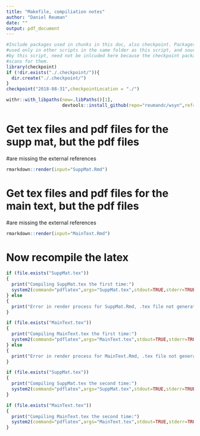 ```yaml
---
title: "Makefile, compiliation notes"
author: "Daniel Reuman"
date: ""
output: pdf_document
---
```


<!--checkpoint package - when present, uses the package, sets up a local
installation of all packages as they existed on the date specified, in the
same directory as this file.-->
```r
#Include packages used in chunks in this doc, also checkpoint. Packages
#used only in other scripts in the same folder as this script, and sourced
#by this script, need not be inlcuded here because the checkpoint package
#scans for them.
library(checkpoint)
if (!dir.exists("./.checkpoint/")){
  dir.create("./.checkpoint/")
}
checkpoint("2018-08-31",checkpointLocation = "./")
```

<!--For installing packages from github-->
```r
withr::with_libpaths(new=.libPaths()[1],
                     devtools::install_github(repo="reumandc/wsyn",ref="AndersonDeer",force=FALSE))
```

# Get tex files and pdf files for the supp mat, but the pdf files 
#are missing the external references 

```r
rmarkdown::render(input="SuppMat.Rmd") 
```

# Get tex files and pdf files for the main text, but the pdf files 
#are missing the external references 

```r
rmarkdown::render(input="MainText.Rmd") 
```

# Now recompile the latex

```r
if (file.exists("SuppMat.tex"))
{
  print("Compiling SuppMat.tex the first time:")
  system2(command="pdflatex",args="SuppMat.tex",stdout=TRUE,stderr=TRUE)
} else
{
  print("Error in render process for SuppMat.Rmd, .tex file not generated, so not compiled.")
}
```

```r
if (file.exists("MainText.tex"))
{
  print("Compiling MainText.tex the first time:")
  system2(command="pdflatex",args="MainText.tex",stdout=TRUE,stderr=TRUE)
} else
{
  print("Error in render process for MainText.Rmd, .tex file not generated, so not compiled.")
}
```

```r
if (file.exists("SuppMat.tex"))
{
  print("Compiling SuppMat.tex the second time:")
  system2(command="pdflatex",args="SuppMat.tex",stdout=TRUE,stderr=TRUE)
} 
```

```r
if (file.exists("MainText.tex"))
{
  print("Compiling MainText.tex the second time:")
  system2(command="pdflatex",args="MainText.tex",stdout=TRUE,stderr=TRUE)
} 
```
